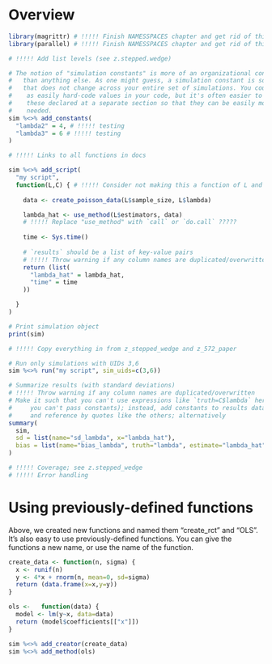 # Overview

```r

library(magrittr) # !!!!! Finish NAMESSPACES chapter and get rid of this
library(parallel) # !!!!! Finish NAMESSPACES chapter and get rid of this

# !!!!! Add list levels (see z.stepped.wedge)

# The notion of "simulation constants" is more of an organizational convenience
#   than anything else. As one might guess, a simulation constant is something 
#   that does not change across your entire set of simulations. You could just
#    as easily hard-code values in your code, but it's often easier to have
#    these declared at a separate section so that they can be easily modified if
#    needed.
sim %<>% add_constants(
  "lambda2" = 4, # !!!!! testing
  "lambda3" = 6 # !!!!! testing
)

# !!!!! Links to all functions in docs

sim %<>% add_script(
  "my script",
  function(L,C) { # !!!!! Consider not making this a function of L and just relying on this being run in a specific environment
    
    data <- create_poisson_data(L$sample_size, L$lambda)

    lambda_hat <- use_method(L$estimators, data)
    # !!!!! Replace "use_method" with `call` or `do.call` ?????
    
    time <- Sys.time()
    
    # `results` should be a list of key-value pairs
    # !!!!! Throw warning if any column names are duplicated/overwritten
    return (list(
      "lambda_hat" = lambda_hat,
      "time" = time
    ))

  }
)

# Print simulation object
print(sim)

# !!!!! Copy everything in from z_stepped_wedge and z_572_paper

# Run only simulations with UIDs 3,6
sim %<>% run("my script", sim_uids=c(3,6))

# Summarize results (with standard deviations)
# !!!!! Throw warning if any column names are duplicated/overwritten
# Make it such that you can't use expressions like `truth=C$lambda` here (i.e. 
#     you can't pass constants); instead, add constants to results data frame
#     and reference by quotes like the others; alternatively
summary(
  sim,
  sd = list(name="sd_lambda", x="lambda_hat"),
  bias = list(name="bias_lambda", truth="lambda", estimate="lambda_hat")
)

# !!!!! Coverage; see z.stepped_wedge
# !!!!! Error handling

```


# Using previously-defined functions

Above, we created new functions and named them "create_rct" and "OLS". It's also easy to use previously-defined functions. You can give the functions a new name, or use the name of the function.

```r

create_data <- function(n, sigma) {
  x <- runif(n)
  y <- 4*x + rnorm(n, mean=0, sd=sigma)
  return (data.frame(x=x,y=y))
}

ols <-   function(data) {
  model <- lm(y~x, data=data)
  return (model$coefficients[["x"]])
}

sim %<>% add_creator(create_data)
sim %<>% add_method(ols)

```

